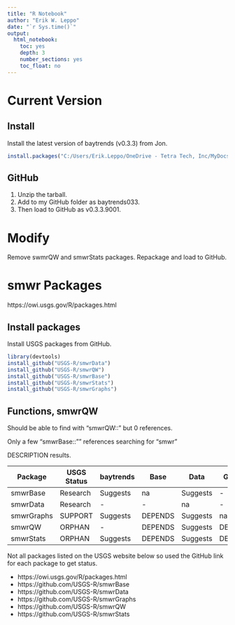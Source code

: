 ```yaml
---
title: "R Notebook"
author: "Erik W. Leppo"
date: "`r Sys.time()`"
output: 
  html_notebook:
    toc: yes
    depth: 3
    number_sections: yes
    toc_float: no
---
```




# Current Version
## Install
Install the latest version of baytrends (v0.3.3) from Jon.

```r
install.packages("C:/Users/Erik.Leppo/OneDrive - Tetra Tech, Inc/MyDocs_OneDrive/ChesBay_R/baytrends_20171125/baytrends_0.3.3.tar.gz", repos = NULL, type = "source")
```


## GitHub
1. Unzip the tarball.
2. Add to my GitHub folder as baytrends033.
3. Then load to GitHub as v0.3.3.9001.

# Modify
Remove swmrQW and smwrStats packages.
Repackage and load to GitHub.

# smwr Packages
https://owi.usgs.gov/R/packages.html

## Install packages
Install USGS packages from GitHub.
```r
library(devtools)
install_github("USGS-R/smwrData")
install_github("USGS-R/smwrQW")
install_github("USGS-R/smwrBase")
install_github("USGS-R/smwrStats")
install_github("USGS-R/smwrGraphs")
```

## Functions, smwrQW
Should be able to find with "smwrQW::" but 0 references.

Only a few "smwrBase::"" references searching for "smwr"


DESCRIPTION results.

Package   |USGS Status|baytrends|Base   |Data    |Graphs |QW| Stats
----------|-----------|---------|-------|--------|-------|--|------
smwrBase  |Research   |Suggests |na     |Suggests|-      |- |-
smwrData  |Research   |-        |-      |na      |-      |- |-
smwrGraphs|SUPPORT    |Suggests |DEPENDS|Suggests|na     |- |-
smwrQW    |ORPHAN     |-        |DEPENDS|Suggests|DEPENDS|na|DEPENDS
smwrStats |ORPHAN     |Suggests |DEPENDS|Suggests|DEPENDS|- |na

Not all packages listed on the USGS website below so used the GitHub link for each package to get status.

* https://owi.usgs.gov/R/packages.html
* https://github.com/USGS-R/smwrBase
* https://github.com/USGS-R/smwrData
* https://github.com/USGS-R/smwrGraphs
* https://github.com/USGS-R/smwrQW
* https://github.com/USGS-R/smwrStats



